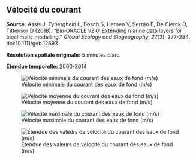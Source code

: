 ## Vélocité du courant {#sec-curvel}

**Source:** Assis J, Tyberghein L, Bosch S, Heroen V, Serrão E, De Clerck O, Tittensor D (2018). “Bio‐ORACLE v2.0: Extending marine data layers for bioclimatic modelling.” _Global Ecology and Biogeography_, *27*(3), 277-284. doi:10.1111/geb.12693

**Résolution spatiale originale:** 5 minutes d'arc

**Étendue temporelle:** 2000-2014

![Vélocité minimale du courant des eaux de fond (m/s)](figures/env_bottom_current_velocity_min.png){#fig-bo-curvel-min}

![Vélocité moyenne du courant des eaux de fond (m/s)](figures/env_bottom_current_velocity_mean.png){#fig-bo-curvel-mean}

![Vélocité maximale du courant des eaux de fond (m/s)](figures/env_bottom_current_velocity_max.png){#fig-bo-curvel-max}

![Étendue des valeurs de vélocité du courant des eaux de fond (m/s)](figures/env_bottom_current_velocity_range.png){#fig-bo-curvel-range}
